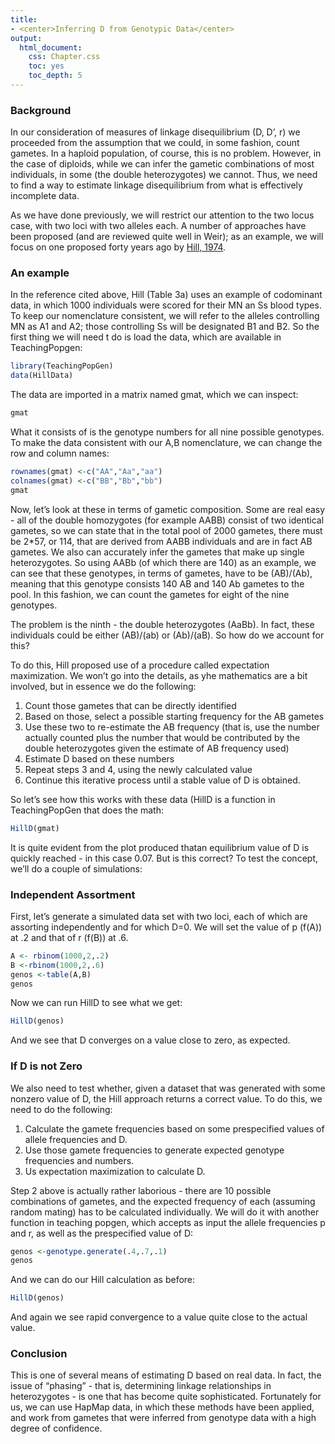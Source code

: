 ```yaml
---
title: 
- <center>Inferring D from Genotypic Data</center>
output:
  html_document:
    css: Chapter.css
    toc: yes
    toc_depth: 5
---
```


### Background

In our consideration of measures of linkage disequilibrium (D, D', r) we proceeded from the assumption that we could, in some fashion, count gametes.  In a haploid population, of course, this is no problem.  However, in the case of diploids, while we can infer the gametic combinations of most individuals, in some (the double heterozygotes) we cannot.  Thus, we need to find a way to estimate linkage disequilibrium from what is effectively incomplete data.

As we have done previously, we will restrict our attention to the two locus case, with two loci with two alleles each.  A number of approaches have been proposed (and are reviewed quite well in Weir); as an example, we will focus on one proposed forty years ago by [Hill, 1974](http://www.nature.com/hdy/journal/v33/n2/pdf/hdy197489a.pdf).

### An example

In the reference cited above, Hill (Table 3a) uses an example of codominant  data, in which 1000 individuals were scored for their MN an Ss blood types.  To keep our nomenclature consistent, we will refer to the alleles controlling MN as A1 and A2; those controlling Ss will be designated B1 and B2.  So the first thing we will need t do is load the data, which are available in TeachingPopgen:
```r
library(TeachingPopGen)
data(HillData)
```
The data are imported in a matrix named gmat, which we can inspect:
```r
gmat
```
What it consists of is the genotype numbers for all nine possible genotypes.  To make the data consistent with our A,B nomenclature, we can change the row and column names:

```r
rownames(gmat) <-c("AA","Aa","aa")
colnames(gmat) <-c("BB","Bb","bb")
gmat
```
Now, let's look at these in terms of gametic composition.  Some are real easy - all of the double homozygotes (for example AABB) consist of two identical gametes, so we can state that in the total pool of 2000 gametes, there must be 2*57, or 114, that are derived from AABB individuals and are in fact AB gametes.  We also can accurately infer the gametes that make up single heterozygotes.  So using AABb (of which there are 140) as an example, we can see that these genotypes, in terms of gametes, have to be (AB)/(Ab), meaning that this genotype consists 140 AB and 140 Ab gametes to the pool.  In this fashion, we can count the gametes for eight of the nine genotypes.

The problem is the ninth - the double heterozygotes (AaBb).  In fact, these individuals could be either (AB)/(ab) or (Ab)/(aB).  So how do we account for this?  

To do this, Hill proposed use of a procedure called expectation maximization.  We won't go into the details, as  yhe mathematics are a bit involved, but in essence we do the following:

1.  Count those gametes that can be directly identified
2.  Based on those, select a possible starting frequency for the AB gametes
3.  Use these two to re-estimate the AB frequency (that is, use the number actually counted plus the number that would be contributed by the double heterozygotes given the estimate of AB frequency used)
4.  Estimate D based on these numbers
4.  Repeat steps 3 and 4, using the newly calculated value
5.  Continue this iterative process until a stable value of D is obtained.

So let's see how this works with these data (HillD is a function in TeachingPopGen that does the math:

```r
HillD(gmat)
```
It is quite evident from the plot produced thatan equilibrium value of D is quickly reached - in this case 0.07.  But is this correct?  To test the concept, we'll do a couple of simulations:

### Independent Assortment

First, let's generate a simulated data set with two loci, each of which are assorting independently and for which D=0.  We will set the value of p (f(A)) at .2 and that of r (f(B)) at .6.

```r
A <- rbinom(1000,2,.2)
B <-rbinom(1000,2,.6)
genos <-table(A,B)
genos
```
Now we can run HillD to see what we get:

```r
HillD(genos)
```
And we see that D converges on a value close to zero, as expected.  

### If D is not Zero


We also need to test whether, given a dataset that was generated with some nonzero value of D, the Hill approach returns a correct value.  To do this, we need to do the following:

1.  Calculate the gamete frequencies based on some prespecified values of allele frequencies and D.
2.  Use those gamete frequencies to generate expected genotype frequencies and numbers.
3.  Us expectation maximization to calculate D.

Step 2 above is actually rather laborious - there are 10 possible combinations of gametes, and the expected frequency of each  (assuming random mating) has to be calculated individually.  We will do it with another function in teaching popgen, which accepts as input the allele frequencies p and r, as well as the prespecified value of D:

```r
genos <-genotype.generate(.4,.7,.1)
genos
```
And we can do our Hill calculation as before:

```r
HillD(genos)
```
And again we see rapid convergence to a value quite close to the actual value.


### Conclusion

This is one of several means of estimating D based on real data.  In fact, the issue of "phasing" - that is, determining linkage relationships in heterozygotes - is one that has become quite sophisticated.  Fortunately for us, we can use HapMap data, in which these methods have been applied, and work from gametes that were inferred from genotype data with a high degree of confidence.